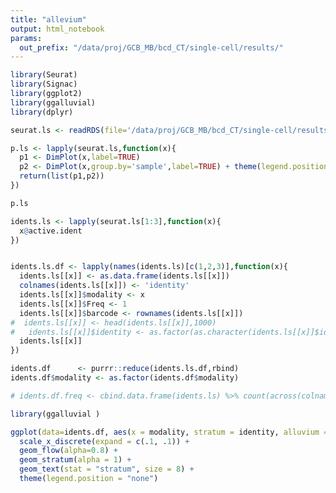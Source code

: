 ```yaml
---
title: "allevium"
output: html_notebook
params:
  out_prefix: "/data/proj/GCB_MB/bcd_CT/single-cell/results/"
---
```


```r
library(Seurat)
library(Signac)
library(ggplot2)
library(ggalluvial)
library(dplyr)

```


```r

seurat.ls <- readRDS(file='/data/proj/GCB_MB/bcd_CT/single-cell/results/multiple_modalities/ATAC_H3K27ac_H3K27me3/seurat_multimodal/peaks/Seurat_object.Rds')

```

```r
p.ls <- lapply(seurat.ls,function(x){
  p1 <- DimPlot(x,label=TRUE)
  p2 <- DimPlot(x,group.by='sample',label=TRUE) + theme(legend.position = 'bottom') + ggtitle(unique(x$modality))
  return(list(p1,p2))
})

p.ls

```

```r
idents.ls <- lapply(seurat.ls[1:3],function(x){
  x@active.ident
})


idents.ls.df <- lapply(names(idents.ls)[c(1,2,3)],function(x){
  idents.ls[[x]] <- as.data.frame(idents.ls[[x]])
  colnames(idents.ls[[x]]) <- 'identity'
  idents.ls[[x]]$modality <- x
  idents.ls[[x]]$Freq <- 1
  idents.ls[[x]]$barcode <- rownames(idents.ls[[x]])
#  idents.ls[[x]] <- head(idents.ls[[x]],1000)
#   idents.ls[[x]]$identity <- as.factor(as.character(idents.ls[[x]]$identity))
  idents.ls[[x]]
})

idents.df      <- purrr::reduce(idents.ls.df,rbind)
idents.df$modality <- as.factor(idents.df$modality)

# idents.df.freq <- cbind.data.frame(idents.ls) %>% count(across(colnames(cbind.data.frame(idents.ls))))


```

```r
library(ggalluvial )

ggplot(data=idents.df, aes(x = modality, stratum = identity, alluvium = barcode, y = Freq, fill = identity, label = identity)) +
  scale_x_discrete(expand = c(.1, .1)) +
  geom_flow(alpha=0.8) +
  geom_stratum(alpha = 1) +
  geom_text(stat = "stratum", size = 8) +
  theme(legend.position = "none") 

```


